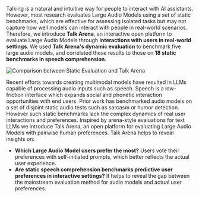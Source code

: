 


<Hero />

Talking is a natural and intuitive way for people to interact with AI assistants. However, most research evaluates Large Audio Models using a set of static benchmarks, which are effective for assessing isolated tasks but may not capture how well models can interact with people in real-world scenarios. Therefore, we introduce **Talk Arena**, an interactive open platform to evaluate Large Audio Models through **interactions with users in real-world settings**. We used **Talk Arena's dynamic evaluation** to benchmark five large audio models, and correlated these results to those on **18 static benchmarks in speech comprehension**.

![Comparison between Static Evaluation and Talk Arena](/overview_arena.png)

Recent efforts towards creating multimodal models have resulted in LLMs capable of processing audio inputs such as speech. Speech is a low-friction interface which expands social and phonetic interaction opportunities with end users. Prior work has benchmarked audio models on a set of disjoint static audio tests such as sarcasm or humor detection. However such static benchmarks lack the complex dynamics of real user interactions and preferences. Inspired by arena-style evaluations for text LLMs we introduce Talk Arena, an open platform for evaluating Large Audio Models with pairwise human preferences. Talk Arena helps to reveal insights on:

* **Which Large Audio Model users prefer the most?** Users vote their preferences with self-initiated prompts, which better reflects the actual user experience.
* **Are static speech comprehension benchmarks predictive user preferences in interactive settings?** It helps to reveal the gap between the mainstream evaluation method for audio models and actual user preferences.
